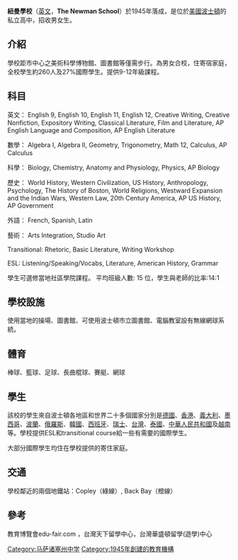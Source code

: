 {{Infobox_School 
| name = 紐曼學校 (The Newman School)
| established = 1945年
| type = 私校、男女校
| principal = J. Harry Lynch
| enrollment = 約250人
| free_label = 級
| free_text = [[美國教育|第9-12班]]
| location =  [[美國|美國]][[波士頓|波士頓]]後灣區馬寶街247號
| website = http://www.newmanboston.org/
}}
'''紐曼學校'''（[[英文|英文]]，'''The Newman School'''）於1945年落成，是位於[[美國|美國]][[波士頓|波士頓]]的私立高中，招收男女生。

== 介紹 ==
學校距市中心之美術科學博物館、圖書館等僅需步行。為男女合校，住寄宿家庭，全校學生約260人及27%國際學生。提供9-12年級課程。

== 科目 ==
英文：
English 9, English 10, English 11, English 12, Creative Writing, Creative Nonfiction, Expository Writing, Classical Literature, Film and Literature, AP English Language and Composition, AP English Literature

數學：
Algebra I, Algebra II, Geometry, Trigonometry, Math 12, Calculus, AP Calculus

科學：
Biology, Chemistry, Anatomy and Physiology, Physics, AP Biology

歷史：
World History, Western Civilization, US History, Anthropology, Psychology, The History of Boston, World Religions, Westward Expansion and the Indian Wars, Western Law, 20th Century America, AP US History, AP Government

外語：
French, Spanish, Latin

藝術：
Arts Integration, Studio Art

Transitional:
Rhetoric, Basic Literature, Writing Workshop

ESL:
Listening/Speaking/Vocabs, Literature, American History, Grammar

學生可選修當地社區學院課程。
平均班級人數: 15 位，學生與老師的比率:14:1

== 學校設施 ==
使用當地的操場、圖書館、可使用波士頓市立圖書館、電腦教室設有無線網球系統。 

== 體育 ==
棒球、籃球、足球、長曲棍球、賽艇、網球

== 學生 ==
該校的學生來自波士頓各地區和世界二十多個國家分別是[[德國|德國]]、[[香港|香港]]、[[義大利|義大利]]、[[墨西哥|墨西哥]]、[[波蘭|波蘭]]、[[俄羅斯|俄羅斯]]、[[韓國|韓國]]、[[西班牙|西班牙]]、[[瑞士|瑞士]]、[[台灣|台灣]]、[[泰國|泰國]]、[[中華人民共和國|中華人民共和國]]及[[越南|越南]]等。學校提供ESL和transitional course給一些有需要的國際學生。

大部分國際學生均住在學校提供的寄住家庭。

== 交通 ==
學校鄰近的兩個地鐵站：Copley（綠線）, Back Bay（橙線）

== 參考 ==
教育博覽會edu-fair.com ，台灣天下留學中心，台灣華盛頓留學(遊學)中心

[[Category:马萨诸塞州中学|Category:马萨诸塞州中学]]
[[Category:1945年創建的教育機構|Category:1945年創建的教育機構]]